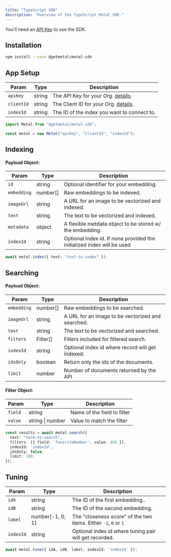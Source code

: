 ```yaml
---
title: "TypeScript SDK"
description: "Overview of the TypeScript Metal SDK."
---
```


<Note>You'll need an [API Key](/authentication) to use the SDK.</Note>
## Installation

```bash
npm install --save @getmetal/metal-sdk
```

## App Setup

| Param      | Type   | Description                                             |
| ---------- | ------ | ------------------------------------------------------- |
| `apiKey`   | string | The API Key for your Org. [details](/authentication).   |
| `clientId` | string | The Client ID for your Org. [details](/authentication). |
| `indexId`  | string | The ID of the index you want to connect to.             |

```typescript
import Metal from "@getmetal/metal-sdk";

const metal = new Metal("apiKey", "clientId", "indexId");
```

## Indexing

#### Payload Object:

| Param       | Type     | Description                                              |
| ----------- | -------- | -------------------------------------------------------- |
| `id`        | string   | Optional identifier for your embedding.                  |
| `embedding` | number[] | Raw embeddings to be indexed.                            |
| `imageUrl`  | string   | A URL for an image to be vectorized and indexed.         |
| `text`      | string   | The text to be vectorized and indexed.                   |
| `metadata`  | object   | A flexible metdata object to be stored w/ the embedding. |
| `indexId`  | string   | Optional index id. If none provided the initialized index will be used |

```typescript
await metal.index({ text: "text-to-index" });
```

## Searching

#### Payload Object:

| Param       | Type     | Description                                       |
| ----------- | -------- | ------------------------------------------------- |
| `embedding` | number[] | Raw embeddings to be searched.                    |
| `imageUrl`  | string   | A URL for an image to be vectorized and searched. |
| `text`      | string   | The text to be vectorized and searched.           |
| `filters`   | Filter[] | Filters included for filtered search.             |
| `indexId`   | string   | Optional index id where record will get indexed.|
| `idsOnly`   | boolean  | Return only the ids of the documents.           |
| `limit`     | number   | Number of documents returned by the API

#### Filter Object:
| Param       | Type     | Description                                       |
| ----------- | -------- | ------------------------------------------------- |
| `field`     | string       | Name of the field to filter |
| `value`     | string \| number  | Value to match the filter   |

```typescript
const results = await metal.search({
  text: "term-to-search",
  filters: [{ field: 'favoriteNumber', value: 666 }],
  indexId: 'indexId',
  idsOnly: false,
  limit: 100,
});
```

## Tuning

| Param   | Type             | Description                                                     |
| ------- | ---------------- | --------------------------------------------------------------- |
| `idA`   | string           | The ID of the first embedding..                                 |
| `idB`   | string           | The ID of the second embedding.                                 |
| `label` | number[-1, 0, 1] | The "closeness score" of the two items. Either `-1`, `0` or `1` |
| `indexId`   | string   | Optional index id where tuning pair will get recorded.|

```typescript
await metal.tune({ idA, idB, label, indexId: 'indexId' });
```
